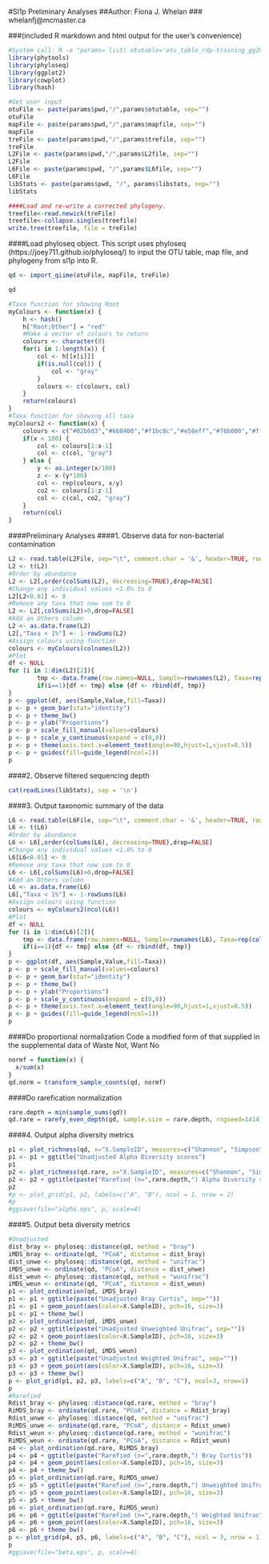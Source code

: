 #Sl1p Preliminary Analyses
##Author: Fiona J. Whelan
###	 whelanfj@mcmaster.ca

###(included R markdown and html output for the user's convenience)
```{r: load libraries, include=FALSE}
#System call: R -e "params= list( otutable='otu_table_rdp-training_gg2011_n1_noRoot.txt', mapfile='../<map-file>',trefile='gg2011_97_pruned.tre',pwd='<path-to-sl1p-picked_otu-out    put-directory>', L6file='wf_taxa_summary_rdp-training_gg2011_n1_noRoot/otu_table_rdp-training_gg2011_n1_noRoot_L6.txt', L2file='wf_taxa_summary_rdp-training_gg2011/otu_table_rdp    -training_gg2011_L2.txt', libstats='library_stats_rdp-training_gg2011_n1_noRoot.txt'); rmarkdown::render('sl1p_analysis.Rmd')"
library(phytools)
library(phyloseq)
library(ggplot2)
library(cowplot)
library(hash)
```

```{r: get user input, include=FALSE}
#Get user input
otuFile <- paste(params$pwd,"/",params$otutable, sep="")
otuFile
mapFile <- paste(params$pwd,"/",params$mapfile, sep="")
mapFile
treFile <- paste(params$pwd,"/",params$trefile, sep="")
treFile
L2File <- paste(params$pwd,"/",params$L2file, sep="")
L2File
L6File <- paste(params$pwd, "/",params$L6file, sep="")
L6File
libStats <- paste(params$pwd, "/", params$libstats, sep="")
libStats
```

```{r: correct phylogeny, include=FALSE}
####Load and re-write a corrected phylogeny.
treefile<-read.newick(treFile)
treefile<-collapse.singles(treefile)
write.tree(treefile, file = treFile)
```

####Load phyloseq object. This script uses phyloseq (https://joey711.github.io/phyloseq/) to input the OTU table, map file, and phylogeny from sl1p into R.
```{r: load phyloseq object, include=FALSE}
qd <- import_qiime(otuFile, mapFile, treFile)
```

```{r: load phyloseq object2}
qd
```

```{r: function, include=FALSE}
#Taxa function for showing Root
myColours <- function(x) {
	h <- hash()
	h["Root;Other"] = "red"
	#Make a vector of colours to return
	colours <- character(0)
	for(i in 1:length(x)) {
		col <- h[[x[i]]]
		if(is.null(col)) {
			col <- "gray"
		}
		colours <- c(colours, col)
	}
	return(colours)
}
#Taxa function for showing all taxa
myColours2 <- function(x) {
	colours <- c("#02b6d3","#668400","#f1bc8c","#e58eff","#76b000","#ffa4e4","#bf4200","#c0019a","#c452d7","#feb873","#922d4f","#763cc2","#9a3cc2","#ec0078","#c8cb82","#bc6c00","#ff7d99","#ff7bb4","#cb88a5","#63c9ff","#af003a","#b77668","#9fb500","#006aaf","#ff5245","#c00067","#5fdabb","#f7bc5b","#913412","#ffa477","#009a2a","#01b97b","#de0042","#109eff","#f07312","#816190","#f11067","#a11b2d","#835d00","#8857e0","#fd59d2","#a80225","#91d86a","#019d6d","#eb2ea5","#62409a","#285d35","#007b19","#31e27c","#723c89","#006826","#ff8845","#ffab9a","#a2aeff","#f45a2b","#ff3d54","#7b4429","#0294e5","#4343b6","#1b4eaa","#96d68b","#ff7369","#cb2d10","#74da9d","#dd7300","#843c41","#81411c","#ff68b4","#4fbf36","#f3b3de","#c3cd65","#736a00","#ff73ef","#ff9e37","#8f1396","#ff9fab","#8486ff","#9d175e","#957a00","#385e00","#978b56","#025eb5","#9c3100","#00714c","#5173fe","#008a77","#cc9000","#d0a400","#b70072","#d10090","#86336c","#02a4ae","#63dd8f","#e1c28e","#8d3729","#1b5588","#524b85","#00b8ff","#cea7ff","#ff6e74")
	if(x < 100) {
		col <- colours[1:x-1]
		col <- c(col, "gray")
	} else {
		y <- as.integer(x/100)
		z <- x-(y*100)
		col <- rep(colours, x/y)
		co2 <- colours[1:z-1]
		col <- c(col, co2, "gray")
	}
	return(col)
}
```
####Preliminary Analyses
####1. Observe data for non-bacterial contamination
```{r: unfil-taxa, fig.width=15, fig.height=10}
L2 <- read.table(L2File, sep="\t", comment.char = '&', header=TRUE, row.names=1, skip=1)
L2 <- t(L2)
#Order by abundance
L2 <- L2[,order(colSums(L2), decreasing=TRUE),drop=FALSE]
#Change any individual values <1.0% to 0
L2[L2<0.01] <- 0
#Remove any taxa that now sum to 0
L2 <- L2[,colSums(L2)>0,drop=FALSE]
#Add an Others column
L2 <- as.data.frame(L2)
L2[,"Taxa < 1%"] <- 1-rowSums(L2)
#Assign colours using function
colours <- myColours(colnames(L2))
#Plot
df <- NULL
for (i in 1:dim(L2)[2]){
        tmp <- data.frame(row.names=NULL, Sample=rownames(L2), Taxa=rep(colnames(L2)[i], dim(L2)[1]), Value=L2[,i])
        if(i==1){df <- tmp} else {df <- rbind(df, tmp)}
}
p <- ggplot(df, aes(Sample,Value,fill=Taxa))
p <- p + geom_bar(stat="identity")
p <- p + theme_bw()
p <- p + ylab("Proportions")
p <- p + scale_fill_manual(values=colours)
p <- p + scale_y_continuous(expand = c(0,0))
p <- p + theme(axis.text.x=element_text(angle=90,hjust=1,vjust=0.5))
p <- p + guides(fill=guide_legend(ncol=1))
p
```

####2. Observe filtered sequencing depth
```{r: library stats, echo=FALSE, warning=FALSE}
cat(readLines(libStats), sep = '\n')
```

####3. Output taxonomic summary of the data
```{r: taxa, fig.width=15, fig.height=10}
L6 <- read.table(L6File, sep="\t", comment.char = '&', header=TRUE, row.names=1, skip=1)
L6 <- t(L6)
#Order by abundance
L6 <- L6[,order(colSums(L6), decreasing=TRUE),drop=FALSE]
#Change any individual values <1.0% to 0
L6[L6<0.01] <- 0
#Remove any taxa that now sum to 0
L6 <- L6[,colSums(L6)>0,drop=FALSE]
#Add an Others column
L6 <- as.data.frame(L6)
L6[,"Taxa < 1%"] <- 1-rowSums(L6)
#Assign colours using function
colours <- myColours2(ncol(L6))
#Plot
df <- NULL
for (i in 1:dim(L6)[2]){
	tmp <- data.frame(row.names=NULL, Sample=rownames(L6), Taxa=rep(colnames(L6)[i], dim(L6)[1]), Value=L6[,i])
	if(i==1){df <- tmp} else {df <- rbind(df, tmp)}
}
p <- ggplot(df, aes(Sample,Value,fill=Taxa))
p <- p + scale_fill_manual(values=colours)
p <- p + geom_bar(stat="identity")
p <- p + theme_bw()
p <- p + ylab("Proportions")
p <- p + scale_y_continuous(expand = c(0,0))
p <- p + theme(axis.text.x=element_text(angle=90,hjust=1,vjust=0.5))
p <- p + guides(fill=guide_legend(ncol=1))
p
```

####Do proportional normalization
Code a modified form of that supplied in the supplemental data of Waste Not, Want No
```{r: normalization1}
normf = function(x) {
  x/sum(x)
}
qd.norm = transform_sample_counts(qd, normf)
```

####Do rarefication normalization
```{r: normalization2, message=FALSE}
rare.depth = min(sample_sums(qd))
qd.rare = rarefy_even_depth(qd, sample.size = rare.depth, rngseed=1414)
```

####4. Output alpha diversity metrics
```{r: alpha}
p1 <- plot_richness(qd, x="X.SampleID", measures=c("Shannon", "Simpson", "Chao1"))
p1 <- p1 + ggtitle("Unadjusted Alpha Diversity scores")
p1
p2 <- plot_richness(qd.rare, x="X.SampleID", measures=c("Shannon", "Simpson", "Chao1"))
p2 <- p2 + ggtitle(paste("Rarefied (n=",rare.depth,") Alpha Diversity scores", sep=""))
p2
#p <- plot_grid(p1, p2, labels=c("A", "B"), ncol = 1, nrow = 2)
#p
#ggsave(file="alpha.eps", p, scale=4) 
```

####5. Output beta diversity metrics
```{r: beta, fig.width=20, fig.height=5}
#Unadjusted
dist_bray <- phyloseq::distance(qd, method = "bray")
iMDS_bray <- ordinate(qd, "PCoA", distance = dist_bray)
dist_unwe <- phyloseq::distance(qd, method = "unifrac")
iMDS_unwe <- ordinate(qd, "PCoA", distance = dist_unwe)
dist_weun <- phyloseq::distance(qd, method = "wunifrac")
iMDS_weun <- ordinate(qd, "PCoA", distance = dist_weun)
p1 <- plot_ordination(qd, iMDS_bray)
p1 <- p1 + ggtitle(paste("Unadjusted Bray Curtis", sep=""))
p1 <- p1 + geom_point(aes(color=X.SampleID), pch=16, size=3)
p1 <- p1 + theme_bw()
p2 <- plot_ordination(qd, iMDS_unwe)
p2 <- p2 + ggtitle(paste("Unadjusted Unweighted Unifrac", sep=""))
p2 <- p2 + geom_point(aes(color=X.SampleID), pch=16, size=3)
p2 <- p2 + theme_bw()
p3 <- plot_ordination(qd, iMDS_weun)
p3 <- p3 + ggtitle(paste("Unadjusted Weighted Unifrac", sep=""))
p3 <- p3 + geom_point(aes(color=X.SampleID), pch=16, size=3)
p3 <- p3 + theme_bw()
p <- plot_grid(p1, p2, p3, labels=c("A", "B", "C"), ncol=3, nrow=1)
p
#Rarefied
Rdist_bray <- phyloseq::distance(qd.rare, method = "bray")
RiMDS_bray <- ordinate(qd.rare, "PCoA", distance = Rdist_bray)
Rdist_unwe <- phyloseq::distance(qd, method = "unifrac")
RiMDS_unwe <- ordinate(qd.rare, "PCoA", distance = Rdist_unwe)
Rdist_weun <- phyloseq::distance(qd.rare, method = "wunifrac")
RiMDS_weun <- ordinate(qd.rare, "PCoA", distance = Rdist_weun)
p4 <- plot_ordination(qd.rare, RiMDS_bray)
p4 <- p4 + ggtitle(paste("Rarefied (n=",rare.depth,") Bray Curtis"))
p4 <- p4 + geom_point(aes(color=X.SampleID), pch=16, size=3)
p4 <- p4 + theme_bw()
p5 <- plot_ordination(qd.rare, RiMDS_unwe)
p5 <- p5 + ggtitle(paste("Rarefied (n=",rare.depth,") Unweighted Unifrac"))
p5 <- p5 + geom_point(aes(color=X.SampleID), pch=16, size=3)
p5 <- p5 + theme_bw()
p6 <- plot_ordination(qd.rare, RiMDS_weun)
p6 <- p6 + ggtitle(paste("Rarefied (n=",rare.depth,") Weighted Unifrac"))
p6 <- p6 + geom_point(aes(color=X.SampleID), pch=16, size=3)
p6 <- p6 + theme_bw()
p <- plot_grid(p4, p5, p6, labels=c("A", "B", "C"), ncol = 3, nrow = 1)
p
#ggsave(file="beta.eps", p, scale=4) 
```


